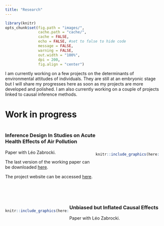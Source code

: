 ```yaml
---
title: "Research"
---
```


```r
library(knitr)
opts_chunk$set(fig.path = "images/",
               cache.path = "cache/",
               cache = FALSE,
               echo = FALSE, #set to false to hide code
               message = FALSE,
               warning = FALSE,
               out.width = "100%",
               dpi = 200,
               fig.align = "center")  
```

I am currently working on a few projects on the determinants of environmental attitudes of individuals. They are still at an embryonic stage but I will share my progresses here as soon as my projects are more developed and polished. I am also currently working on a couple of projects linked to causal inference methods.

# Work in progress

:::: {style="display: flex; align-items: center; justify-content: space-between;"}
::: {.column width="57%"}
### Inference Design In Studies on Acute Health Effects of Air Pollution

Paper with Léo Zabrocki.

The last version of the working paper can be downloaded [here](https://vincentbagilet.github.io/inference_pollution/paper.pdf).

The project website can be accessed [here](https://vincentbagilet.github.io/inference_pollution/).
:::

::: {.column width="40%"}
```r
knitr::include_graphics(here::here("images/refinery.jpg"))
```
:::
::::

<br />

:::: {style="display: flex; align-items: center; justify-content: space-between;"}
::: {.column width="40%"}
```r
knitr::include_graphics(here::here("images/hot_air_balloons.jpg"))
```
:::

::: {.column width="57%"}
### Unbiased but Inflated Causal Effects

Paper with Léo Zabrocki.

<!-- The last version of the working paper can be downloaded [here](https://vincentbagilet.github.io/inference_pollution/paper.pdf). -->

<!-- The project website can be accessed [here](https://vincentbagilet.github.io/inference_pollution/). -->
:::
::::

